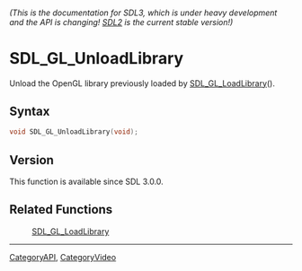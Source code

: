 ====== (This is the documentation for SDL3, which is under heavy development and the API is changing! [https://wiki.libsdl.org/SDL2/ SDL2] is the current stable version!) ======
= SDL_GL_UnloadLibrary =

Unload the OpenGL library previously loaded by [[SDL_GL_LoadLibrary]]().

== Syntax ==

<syntaxhighlight lang='c'>
void SDL_GL_UnloadLibrary(void);
</syntaxhighlight>

== Version ==

This function is available since SDL 3.0.0.

== Related Functions ==

:[[SDL_GL_LoadLibrary]]

----
[[CategoryAPI]], [[CategoryVideo]]


